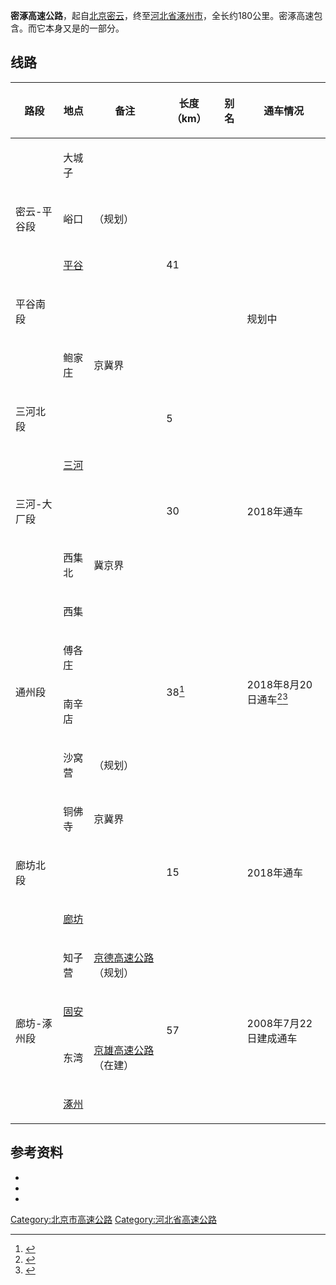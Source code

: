 '''密涿高速公路'''，起自[[北京|北京]][[密云|密云]]，终至[[河北省|河北省]][[涿州市|涿州市]]，全长约180公里。密涿高速包含{{China Expwy Name | S24 | P=Hebei}}。而它本身又是{{China Expwy Name | G95}}的一部分。

== 线路 ==

{| class="wikitable"
|-
! 路段 !! 地点 !! 备注 !! 长度（km） !! 别名 !! 通车情况
|-
|  || 大城子 || {{China Expwy Name | G45}} ||  ||  ||
|-
| 密云-平谷段 || 峪口 || {{China Expwy Name | S26 | P=Beijing}}（规划） || rowspan="3" | 41 ||  || rowspan="5" | 规划中
|-
|  || [[平谷|平谷]] || {{China Expwy Name | S3201 | P=Beijing}} ||
|-
| 平谷南段 ||  ||  || rowspan="12" | {{China Expwy Name | G95}}
|-
|  || 鲍家庄 || 京冀界 ||
|-
| 三河北段 ||  ||  || 5
|-
|  || [[三河市|三河]] || {{China Expwy Name | G0121}} ||  ||
|-
| 三河-大厂段 ||  ||  || 30 ||2018年通车
|-
|  || 西集北 || 冀京界 ||  ||
|-
| rowspan="4" | 通州段 || 西集 || {{China Expwy Name | G1}} || rowspan="4" | 38<ref>{{cite web | url=http://beijing.qianlong.com/2016/0316/458288.shtml | title=2016年北京市安排重点工程210项 总投资1.2万亿元 | date=2016-03-16 | accessdate=2016-03-18 | archive-date=2016-03-24 | archive-url=https://web.archive.org/web/20160324174829/http://beijing.qianlong.com/2016/0316/458288.shtml | dead-url=no }}</ref> || rowspan="4" | 2018年8月20日通车<ref>{{cite web | url=http://www.takefoto.cn/viewnews-1548241.html | title=首都地区环线高速公路（通州-大兴段）和京秦高速公路北京段今日同步开通 | date=2018-08-20 | accessdate=2018-08-20 | publisher=[[北京晚报|北京晚报]] | archive-date=2018-08-20 | archive-url=https://web.archive.org/web/20180820140941/http://www.takefoto.cn/viewnews-1548241.html | dead-url=no }}</ref><ref>{{cite web | url=http://www.xinhuanet.com/local/2018-08/20/c_129936256.htm | title=“北京大七环”大兴-通州路段今日开通 系中国交建在京首个PPP项目 | date=2018-08-20 | accessdate=2018-08-20 | publisher=[[新华网|新华网]] | archive-date=2018-08-20 | archive-url=https://web.archive.org/web/20180820141149/http://www.xinhuanet.com/local/2018-08/20/c_129936256.htm | dead-url=no }}</ref>
|-
| 傅各庄 || {{China Expwy Name | S3301 | P=Beijing}}
|-
| 南辛店 || {{China Expwy Name | G2}}
|-
| 沙窝营 || {{China Expwy Name | S86 | P=Beijing}}（规划）
|-
|  || 铜佛寺 || 京冀界 ||  ||
|-
| 廊坊北段 ||  ||  || 15 ||2018年通车
|-
|  || [[廊坊|廊坊]] || {{China Expwy Name | G3}} ||  ||  ||
|-
| rowspan="4" | 廊坊-涿州段 || 知子营 || [[京德高速公路|京德高速公路]]（规划） || rowspan="4" | 57 || rowspan="4" | {{China Expwy Name | G95}}<br />{{China Expwy Name | S24 | P=Hebei}} || rowspan="4" | 2008年7月22日建成通车
|-
| [[固安|固安]] || {{China Expwy Name | G45}}
|-
| 东湾 || [[京雄高速公路|京雄高速公路]]（在建）
|-
| [[涿州|涿州]] || {{China Expwy Name | G4}}
|}

== 参考资料 ==

{{ReflistH}}
* {{Cite web | url = http://www.bjjtw.gov.cn/xxgk/fgbz/jthybzgf/201211/P020121115316344042085.pdf | title = 高速公路命名和编号规则（北京市地方标准 DB11/T 885—2012） | date = 2012年6月14日 | publisher = [[北京市质量技术监督局|北京市质量技术监督局]] | accessdate = 2013年9月4日 | deadurl = yes | archiveurl = https://web.archive.org/web/20131213011500/http://www.bjjtw.gov.cn/xxgk/fgbz/jthybzgf/201211/P020121115316344042085.pdf | archivedate = 2013年12月13日 }}
* {{Cite web | url = http://202.106.162.203/DB11!T~3003-2016.pdf?id=U3RhbmRhcmQsMjA5OTQ2Mg== | title = 京津冀跨省市省级高速公路命名和编号规则（北京市地方标准 DB11/T 3003—2016） | date = 2016年12月30日 | publisher = [[北京市质量技术监督局|北京市质量技术监督局]] | accessdate = 2017年4月19日 | archive-date = 2019年1月2日 | archive-url = https://web.archive.org/web/20190102143129/http://202.106.162.203/DB11!T~3003-2016.pdf?id=U3RhbmRhcmQsMjA5OTQ2Mg== | dead-url = yes }}
* {{Cite web | url = http://www.bjpc.gov.cn/125ghg/06zt_jtg/world2/gdjt-sample.html | title = 北京市“十二五”规划展览馆－高速公路 | publisher = [[北京市发展和改革委员会|北京市发展和改革委员会]] | accessdate = 2013年9月4日 | archive-url = https://web.archive.org/web/20131212101609/http://www.bjpc.gov.cn/125ghg/06zt_jtg/world2/gdjt-sample.html | archive-date = 2013年12月12日 | dead-url = yes }}
{{ReflistF}}
{{reflist}}

[[Category:北京市高速公路|Category:北京市高速公路]]
[[Category:河北省高速公路|Category:河北省高速公路]]

{{北京市高速公路}}